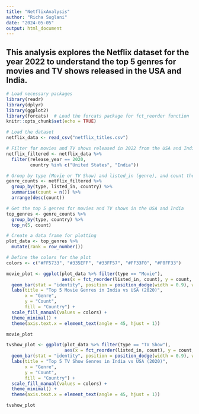 ```yaml
---
title: "NetflixAnalysis"
author: "Richa Suglani"
date: "2024-05-05"
output: html_document
---
```


## This analysis explores the Netflix dataset for the year 2022 to understand the top 5 genres for movies and TV shows released in the USA and India.

```r
# Load necessary packages
library(readr)
library(dplyr)
library(ggplot2)
library(forcats)  # Load the forcats package for fct_reorder function
knitr::opts_chunk$set(echo = TRUE)
```

```r
# Load the dataset
netflix_data <- read_csv("netflix_titles.csv")

# Filter for movies and TV shows released in 2022 from the USA and India
netflix_filtered <- netflix_data %>%
  filter(release_year == 2020,
         country %in% c("United States", "India"))

# Group by type (Movie or TV Show) and listed_in (genre), and count the number of occurrences
genre_counts <- netflix_filtered %>%
  group_by(type, listed_in, country) %>%
  summarise(count = n()) %>%
  arrange(desc(count))

# Get the top 5 genres for movies and TV shows in the USA and India
top_genres <- genre_counts %>%
  group_by(type, country) %>%
  top_n(5, count)

# Create a data frame for plotting
plot_data <- top_genres %>%
  mutate(rank = row_number())

# Define the colors for the plot
colors <- c("#FF5733", "#335EFF", "#33FF57", "#FF33F0", "#F0FF33")

```

```r
movie_plot <- ggplot(plot_data %>% filter(type == "Movie"),
                     aes(x = fct_reorder(listed_in, count), y = count, fill = country)) +
  geom_bar(stat = "identity", position = position_dodge(width = 0.9), width = 0.7) +
  labs(title = "Top 5 Movie Genres in India vs USA (2020)",
       x = "Genre",
       y = "Count",
       fill = "Country") +
  scale_fill_manual(values = colors) +
  theme_minimal() +
  theme(axis.text.x = element_text(angle = 45, hjust = 1))


```

```r
movie_plot

```

```r
tvshow_plot <- ggplot(plot_data %>% filter(type == "TV Show"),
                      aes(x = fct_reorder(listed_in, count), y = count, fill = country)) +
  geom_bar(stat = "identity", position = position_dodge(width = 0.9), width = 0.7) +
  labs(title = "Top 5 TV Show Genres in India vs USA (2020)",
       x = "Genre",
       y = "Count",
       fill = "Country") +
  scale_fill_manual(values = colors) +
  theme_minimal() +
  theme(axis.text.x = element_text(angle = 45, hjust = 1))


```

```r
tvshow_plot

```
